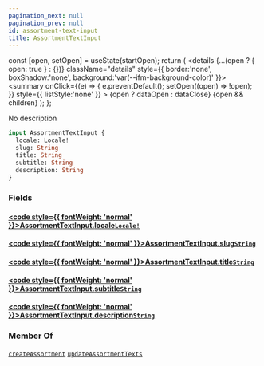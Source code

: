 ```yaml
---
pagination_next: null
pagination_prev: null
id: assortment-text-input
title: AssortmentTextInput
---
```









  const [open, setOpen] = useState(startOpen);
  return (
    <details {...(open ? { open: true } : {})} className="details" style={{ border:'none', boxShadow:'none', background:'var(--ifm-background-color)' }}>
      <summary
        onClick={(e) => {
          e.preventDefault();
          setOpen((open) => !open);
        }}
        style={{ listStyle:'none' }}
      >
      {open ? dataOpen : dataClose}
      </summary>
      {open && children}
    </details>
  );
};








No description


```graphql
input AssortmentTextInput {
  locale: Locale!
  slug: String
  title: String
  subtitle: String
  description: String
}
```




### Fields

#### [<code style={{ fontWeight: 'normal' }}>AssortmentTextInput.<b>locale</b></code>](#)<Bullet />[`Locale!`](/schema/types/scalars/locale.mdx) <Badge class="badge badge--secondary" text="non-null"/> <Badge class="badge badge--secondary" text="scalar"/> 



#### [<code style={{ fontWeight: 'normal' }}>AssortmentTextInput.<b>slug</b></code>](#)<Bullet />[`String`](/schema/types/scalars/string.mdx) <Badge class="badge badge--secondary" text="scalar"/> 



#### [<code style={{ fontWeight: 'normal' }}>AssortmentTextInput.<b>title</b></code>](#)<Bullet />[`String`](/schema/types/scalars/string.mdx) <Badge class="badge badge--secondary" text="scalar"/> 



#### [<code style={{ fontWeight: 'normal' }}>AssortmentTextInput.<b>subtitle</b></code>](#)<Bullet />[`String`](/schema/types/scalars/string.mdx) <Badge class="badge badge--secondary" text="scalar"/> 



#### [<code style={{ fontWeight: 'normal' }}>AssortmentTextInput.<b>description</b></code>](#)<Bullet />[`String`](/schema/types/scalars/string.mdx) <Badge class="badge badge--secondary" text="scalar"/> 







### Member Of

[`createAssortment`](/schema/operations/mutations/create-assortment.mdx)  <Badge class="badge badge--secondary" text="mutation"/><Bullet />[`updateAssortmentTexts`](/schema/operations/mutations/update-assortment-texts.mdx)  <Badge class="badge badge--secondary" text="mutation"/>

